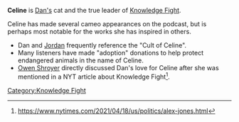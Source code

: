 {{Stub}}
'''Celine''' is [[Dan Friesen|Dan's]] cat and the true leader of [[Knowledge Fight]].

Celine has made several cameo appearances on the podcast, but is perhaps most notable for the works she has inspired in others.

* Dan and [[Jordan Holmes|Jordan]] frequently reference the "Cult of Celine".
* Many listeners have made "adoption" donations to help protect endangered animals in the name of Celine.
* [[Owen Shroyer]] directly discussed Dan's love for Celine after she was mentioned in a NYT article about Knowledge Fight<ref>https://www.nytimes.com/2021/04/18/us/politics/alex-jones.html</ref>.
[[Category:Knowledge Fight]]